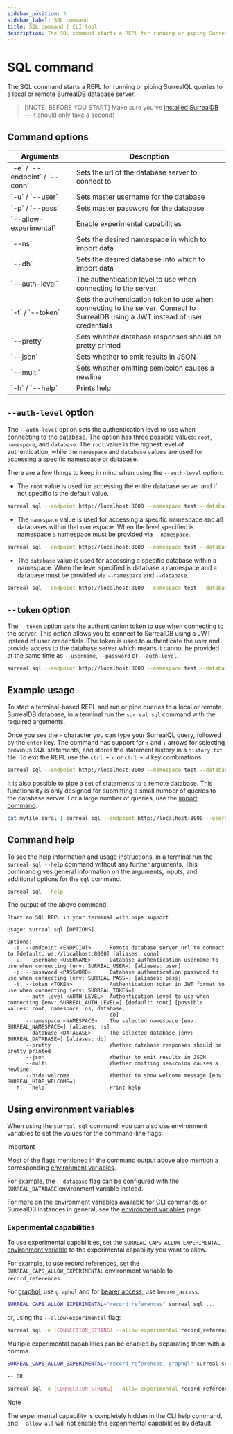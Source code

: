 ```yaml
---
sidebar_position: 3
sidebar_label: SQL command
title: SQL command | CLI tool
description: The SQL command starts a REPL for running or piping SurrealQL queries to a local or remote SurrealDB database server.
---
```


# SQL command

The SQL command starts a REPL for running or piping SurrealQL queries to a local or remote SurrealDB database server.

> [!NOTE: BEFORE YOU START]
> Make sure you’ve [installed SurrealDB](/docs/surrealdb/installation) — it should only take a second!

## Command options

<table>
    <thead>
        <tr>
            <th colspan="2">Arguments</th>
            <th>Description</th>
        </tr>
    </thead>  
    <tbody>
        <tr>
            <td colspan="2">
                `-e` / `--endpoint` / `--conn`
               <Label label="optional" />
            </td>
            <td>
            Sets the url of the database server to connect to
            </td>
        </tr>
        <tr>
            <td colspan="2">
                `-u` / `--user`
                <Label label="required" />
            </td>
            <td>
                Sets master username for the database
            </td>
        </tr>
        <tr>
            <td colspan="2">
                `-p` / `--pass`
                <Label label="required" />
            </td>
            <td>
                Sets master password for the database
            </td>
        </tr>
        <tr>
            <td colspan="2">
                `--allow-experimental`
               <Label label="optional" />
            </td>
            <td>
                Enable experimental capabilities
            </td>
        </tr>
        <tr>
            <td colspan="2">
                `--ns`
               <Label label="optional" />
            </td>
            <td>
                Sets the desired namespace in which to import data
            </td>
        </tr>
        <tr>
            <td colspan="2">
                `--db`
               <Label label="optional" />
            </td>
            <td>
                Sets the desired database into which to import data
            </td>
        </tr>
        <tr>
            <td colspan="2">
                `--auth-level`
               <Label label="optional" />
            </td>
            <td>
                The authentication level to use when connecting to the server.
            </td>
        </tr>
        <tr>
            <td colspan="2">
                `-t` / `--token`
               <Label label="optional" />
            </td>
            <td>
                Sets the authentication token to use when connecting to the server. Connect to SurrealDB using a JWT instead of user credentials
            </td>
        </tr>
        <tr>
            <td colspan="2">
                `--pretty`
               <Label label="optional" />
            </td>
            <td>
                Sets whether database responses should be pretty printed
            </td>
        </tr>
        <tr>
            <td colspan="2">
                `--json`
               <Label label="optional" />
            </td>
            <td>
                Sets whether to emit results in JSON
            </td>
        </tr>
        <tr>
            <td colspan="2">
                `--multi`
               <Label label="optional" />
            </td>
            <td>
                Sets whether omitting semicolon causes a newline 
            </td>
        </tr>
        <tr>
            <td colspan="2">
                `-h` / `--help`
               <Label label="optional" />
            </td>
            <td>
                Prints help
            </td>
        </tr>
    </tbody>
</table>


## `--auth-level` option

<Since v="v2.0.0" />

The `--auth-level` option sets the authentication level to use when connecting to the database. The option has three possible values: `root`, `namespace`, and `database`. The `root` value is the highest level of authentication, while the `namespace` and `database` values are used for accessing a specific namespace or database. 

There are a few things to keep in mind when using the `--auth-level` option:

- The `root` value is used for accessing the entire database server and if not specific is the default value.
```bash
surreal sql --endpoint http://localhost:8000 --namespace test --database test --auth-level root --username username --password password
```
- The `namespace` value is used for accessing a specific namespace and all databases within that namespace. When the level specified is namespace a namespace must be provided via `--namespace`.

```bash
surreal sql --endpoint http://localhost:8000 --namespace test --database test --auth-level namespace --username username --password password
```
- The `database` value is used for accessing a specific database within a namespace. When the level specified is database a namespace and a database must be provided via `--namespace` and `--database`.

```bash
surreal sql --endpoint http://localhost:8000 --namespace test --database test --auth-level database --username username --password password
```

## `--token` option

<Since v="v2.0.0" />

The `--token` option sets the authentication token to use when connecting to the server. This option allows you to connect to SurrealDB using a JWT instead of user credentials. The token is used to authenticate the user and provide access to the database server which means it cannot be provided at the same time as `--username`, `--password` or `--auth-level`.

```bash
surreal sql --endpoint http://localhost:8000 --namespace test --database test --token <token>
``` 

## Example usage

To start a terminal-based REPL and run or pipe queries to a local or remote SurrealDB database, in a terminal run the `surreal sql` command with the required arguments.

Once you see the `>` character you can type your SurrealQL query, followed by the `enter` key. The command has support for `↑` and `↓` arrows for selecting previous SQL statements, and stores the statement history in a `history.txt` file. To exit the REPL use the `ctrl + c` or `ctrl + d` key combinations.

```bash
surreal sql --endpoint http://localhost:8000 --namespace test --database test --auth-level root --username username --password password
```

It is also possible to pipe a set of statements to a remote database. This functionality is only designed for submitting a small number of queries to the database server. For a large number of queries, use the [import command](/docs/surrealdb/cli/import).

```bash
cat myfile.surql | surreal sql --endpoint http://localhost:8000 --username root --password root --namespace test --database test
```

## Command help
To see the help information and usage instructions, in a terminal run the `surreal sql --help` command without any further arguments. This command gives general information on the arguments, inputs, and additional options for the `sql` command.

```bash
surreal sql --help
```

The output of the above command:

```
Start an SQL REPL in your terminal with pipe support

Usage: surreal sql [OPTIONS]

Options:
  -e, --endpoint <ENDPOINT>      Remote database server url to connect to [default: ws://localhost:8000] [aliases: conn]
  -u, --username <USERNAME>      Database authentication username to use when connecting [env: SURREAL_USER=] [aliases: user]
  -p, --password <PASSWORD>      Database authentication password to use when connecting [env: SURREAL_PASS=] [aliases: pass]
  -t, --token <TOKEN>            Authentication token in JWT format to use when connecting [env: SURREAL_TOKEN=]
      --auth-level <AUTH_LEVEL>  Authentication level to use when connecting [env: SURREAL_AUTH_LEVEL=] [default: root] [possible values: root, namespace, ns, database,
                                 db]
      --namespace <NAMESPACE>    The selected namespace [env: SURREAL_NAMESPACE=] [aliases: ns]
      --database <DATABASE>      The selected database [env: SURREAL_DATABASE=] [aliases: db]
      --pretty                   Whether database responses should be pretty printed
      --json                     Whether to emit results in JSON
      --multi                    Whether omitting semicolon causes a newline
      --hide-welcome             Whether to show welcome message [env: SURREAL_HIDE_WELCOME=]
  -h, --help                     Print help
```

## Using environment variables

When using the `surreal sql` command, you can also use environment variables to set the values for the command-line flags. 
>[!IMPORTANT]
> Most of the flags mentioned in the command output above also mention a corresponding [environment variables](/docs/surrealdb/cli/env#command-environment-variables). 
>
> For example, the `--database` flag can be configured with the `SURREAL_DATABASE` environment variable instead. 

For more on the environment variables available for CLI commands or SurrealDB instances in general, see the [environment variables](/docs/surrealdb/cli/env#command-environment-variables) page.

### Experimental capabilities

<Since v="v2.2.1" />

To use experimental capabilities, set the `SURREAL_CAPS_ALLOW_EXPERIMENTAL` [environment variable](/docs/surrealdb/cli/env) to the experimental capability you want to allow. 

For example, to use record references, set the `SURREAL_CAPS_ALLOW_EXPERIMENTAL` environment variable to `record_references`.

For [graphql](/docs/surrealdb/querying/graphql/surrealist), use `graphql` and for [bearer access](/docs/surrealql/statements/define/access/bearer), use `bearer_access`.

```bash
SURREAL_CAPS_ALLOW_EXPERIMENTAL="record_references" surreal sql ... 
```

or, using the `--allow-experimental` flag:

```bash
surreal sql -e [CONNECTION_STRING] --allow-experimental record_references 
```
Multiple experimental capabilities can be enabled by separating them with a comma.

```bash
SURREAL_CAPS_ALLOW_EXPERIMENTAL="record_references, graphql" surreal sql ...

-- OR 

surreal sql -e [CONNECTION_STRING] --allow-experimental record_references,graphql
```

> [!NOTE]
> The experimental capability is completely hidden in the CLI help command, and `--allow-all` will not enable the experimental capabilities by default.
